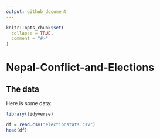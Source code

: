 ```yaml
---
output: github_document
---
```


<!-- README.md is generated from README.Rmd. Please edit that file -->

```r
knitr::opts_chunk$set(
  collapse = TRUE,
  comment = "#>"
)
```

# Nepal-Conflict-and-Elections

<!-- badges: start -->

<!-- badges: end -->

## The data

Here is some data:

```r
library(tidyverse)

df = read.csv("electionstats.csv")
head(df)
```
